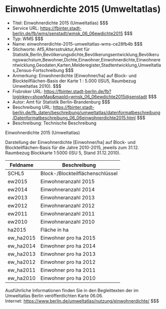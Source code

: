 # Einwohnerdichte 2015 (Umweltatlas)
- Titel: Einwohnerdichte 2015 (Umweltatlas) $$$
- Service URL: https://fbinter.stadt-berlin.de/fb/wms/senstadt/wmsk_06_06ewdichte2015 $$$
- Typ: WMS $$$
- Name: einwohnerdichte-2015-umweltatlas-wms-ce28fb4b $$$
- Stichworte: AfS,Altersstruktur,Amt für Statistik,Berlin,Bevölkerungsdichte,Bevölkerungsentwicklung,Bevölkerungswachstum,Bewohner,Dichte,Einwohner,Einwohnerdichte,Einwohnerentwicklung,Geodaten,Karten,Melderegister,Stadtentwicklung,Umweltatlas,Zensus-Fortschreibung $$$
- Anmerkung: Einwohnerdichte [Einwohner/ha] auf Block- und Blockteilflächen-Basis der Karte 1 : 5.000 (ISU5, Raumbezug Umweltatlas 2010). $$$
- Fisbroker URL: https://fbinter.stadt-berlin.de/fb?loginkey=showMap&mapId=wmsk_06_06ewdichte2015@senstadt $$$
- Autor: Amt für Statistik Berlin-Brandenburg $$$
- Beschreibung URL: https://fbinter.stadt-berlin.de/fb_daten/beschreibung/umweltatlas/datenformatbeschreibung/Datenformatbeschreibung_06_06einwohnerdichte2015.html $$$
- Beschreibung: Technische Beschreibung 

Einwohnerdichte 2015 (Umweltatlas)

Darstellung der Einwohnerdichte \[Einwohner/ha\] auf Block- und Blockteilflächen-Basis für die Jahre 2010-2015, jeweils zum 31.12\. Raumbezug Blockkarte 1:5000 (ISU 5, Stand 31.12.2010).

| **Feldname** | **Beschreibung**                 |
| ------------ | -------------------------------- |
| SCHL5        | Block-/Blockteilflächenschlüssel |
| ew2015       | Einwohneranzahl 2015             |
| ew2014       | Einwohneranzahl 2014             |
| ew2013       | Einwohneranzahl 2013             |
| ew2012       | Einwohneranzahl 2012             |
| ew2011       | Einwohneranzahl 2011             |
| ew2010       | Einwohneranzahl 2010             |
| ha2015       | Fläche in ha                     |
| ew\_ha2015   | Einwohner pro ha 2015            |
| ew\_ha2014   | Einwohner pro ha 2014            |
| ew\_ha2013   | Einwohner pro ha 2013            |
| ew\_ha2012   | Einwohner pro ha 2012            |
| ew\_ha2011   | Einwohner pro ha 2011            |
| ew\_ha2010   | Einwohner pro ha 2010            |

Ausführliche Informationen finden Sie in den Begleittexten der im Umweltatlas Berlin veröffentlichten Karte 06.06.  
Internet: https://www.berlin.de/umweltatlas/nutzung/einwohnerdichte/ $$$
